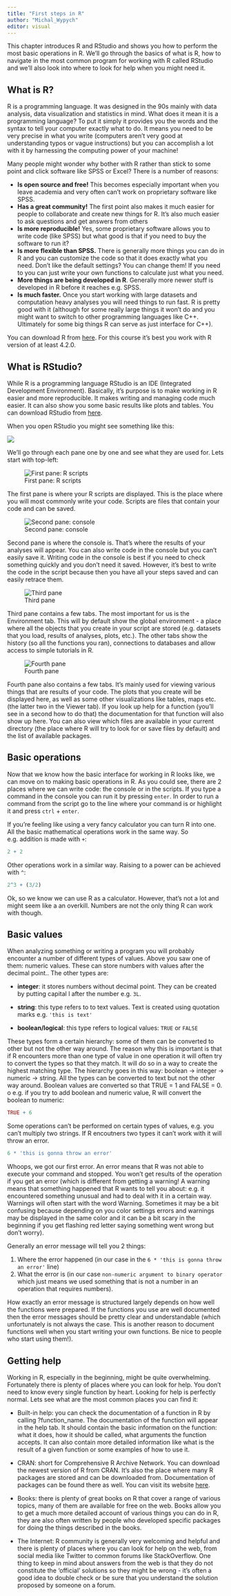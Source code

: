 ```yaml
---
title: "First steps in R"
author: "Michal_Wypych"
editor: visual
---
```


This chapter introduces R and RStudio and shows you how to perform the most basic operations in R. We'll go through the basics of what is R, how to navigate in the most common program for working with R called RStudio and we'll also look into where to look for help when you might need it.

## What is R?

R is a programming language. It was designed in the 90s mainly with data analysis, data visualization and statistics in mind. What does it mean it is a programming language? To put it simply it provides you the words and the syntax to tell your computer exactly what to do. It means you need to be very precise in what you write (computers aren't very good at understanding typos or vague instructions) but you can accomplish a lot with it by harnessing the computing power of your machine!

Many people might wonder why bother with R rather than stick to some point and click software like SPSS or Excel? There is a number of reasons:

-   **Is open source and free!** This becomes especially important when you leave academia and very often can't work on proprietary software like SPSS.
-   **Has a great community!** The first point also makes it much easier for people to collaborate and create new things for R. It's also much easier to ask questions and get answers from others
-   **Is more reproducible!** Yes, some proprietary software allows you to write code (like SPSS) but what good is that if you need to buy the software to run it?
-   **Is more flexible than SPSS.** There is generally more things you can do in R and you can customize the code so that it does exactly what you need. Don't like the default settings? You can change them! If you need to you can just write your own functions to calculate just what you need.
-   **More things are being developed in R**. Generally more newer stuff is developed in R before it reaches e.g. SPSS.
-   **Is much faster.** Once you start working with large datasets and computation heavy analyses you will need things to run fast. R is pretty good with it (although for some really large things it won't do and you might want to switch to other programming languages like C++. Ultimately for some big things R can serve as just interface for C++).

You can download R from <a href="https://cran.r-project.org/">here</a>. For this course it's best you work with R version of at least 4.2.0.

## What is RStudio?

While R is a programming language RStudio is an IDE (Integrated Development Environment). Basically, it's purpose is to make working in R easier and more reproducible. It makes writing and managing code much easier. It can also show you some basic results like plots and tables. You can download RStudio from <a href="https://www.rstudio.com/products/rstudio/download/">here</a>.

When you open RStudio you might see something like this:

![](images/paste-D342C886.png)

We'll go through each pane one by one and see what they are used for. Lets start with top-left:

![First pane: R scripts](images/paste-ADD39EC3.png)

The first pane is where your R scripts are displayed. This is the place where you will most commonly write your code. Scripts are files that contain your code and can be saved.

![Second pane: console](images/paste-C7224361.png)

Second pane is where the console is. That's where the results of your analyses will appear. You can also write code in the console but you can't easily save it. Writing code in the console is best if you need to check something quickly and you don't need it saved. However, it's best to write the code in the script because then you have all your steps saved and can easily retrace them.

![Third pane](images/image-967496533.png)

Third pane contains a few tabs. The most important for us is the Environment tab. This will by default show the global environment - a place where all the objects that you create in your script are stored (e.g. datasets that you load, results of analyses, plots, etc.). The other tabs show the history (so all the functions you ran), connections to databases and allow access to simple tutorials in R.

![Fourth pane](images/image-711552030.png)

Fourth pane also contains a few tabs. It's mainly used for viewing various things that are results of your code. The plots that you create will be displayed here, as well as some other visualizations like tables, maps etc. (the latter two in the Viewer tab). If you look up help for a function (you'll see in a second how to do that) the documentation for that function will also show up here. You can also view which files are available in your current directory (the place where R will try to look for or save files by default) and the list of available packages.

## Basic operations

Now that we know how the basic interface for working in R looks like, we can move on to making basic operations in R. As you could see, there are 2 places where we can write code: the console or in the scripts. If you type a command in the console you can run it by pressing `enter`. In order to run a command from the script go to the line where your command is or highlight it and press `ctrl` + `enter`.

If you're feeling like using a very fancy calculator you can turn R into one. All the basic mathematical operations work in the same way. So e.g. addition is made with `+`:

```r
2 + 2
```

Other operations work in a similar way. Raising to a power can be achieved with `^`:

```r
2^3 + (3/2)
```

Ok, so we know we can use R as a calculator. However, that's not a lot and might seem like a an overkill. Numbers are not the only thing R can work with though.

## Basic values

When analyzing something or writing a program you will probably encounter a number of different types of values. Above you saw one of them: numeric values. These can store numbers with values after the decimal point.. The other types are:

-   **integer**: it stores numbers without decimal point. They can be created by putting capital l after the number e.g. `3L`.

-   **string**: this type refers to to text values. Text is created using quotation marks e.g. `'this is text'`

-   **boolean/logical**: this type refers to logical values: `TRUE` or `FALSE`

These types form a certain hierarchy: some of them can be converted to other but not the other way around. The reason why this is important is that if R encounters more than one type of value in one operation it will often try to convert the types so that they match. It will do so in a way to create the highest matching type. The hierarchy goes in this way: boolean -\> integer -\> numeric -\> string. All the types can be converted to text but not the other way around. Boolean values are converted so that TRUE = 1 and FALSE = 0. o e.g. if you try to add boolean and numeric value, R will convert the boolean to numeric:

```r
TRUE + 6
```

Some operations can't be performed on certain types of values, e.g. you can't multiply two strings. If R encoutners two types it can't work with it will throw an error.

```r
6 * 'this is gonna throw an error'
```

Whoops, we got our first error. An error means that R was not able to execute your command and stopped. You won't get results of the operation if you get an error (which is different from getting a warning! A warning means that something happened that R wants to tell you about: e.g. it encountered something unusual and had to deal with it in a certain way. Warnings will often start with the word Warning. Sometimes it may be a bit confusing because depending on you color settings errors and warnings may be displayed in the same color and it can be a bit scary in the beginning if you get flashing red letter saying something went wrong but don't worry).

Generally an error message will tell you 2 things:

1.  Where the error happened (in our case in the `6 * 'this is gonna throw an error'` line)
2.  What the error is (in our case `non-numeric argument to binary operator` which just means we used something that is not a number in an operation that requires numbers).

How exactly an error message is structured largely depends on how well the functions were prepared. If the functions you use are well documented then the error messages should be pretty clear and understandable (which unfortunately is not always the case. This is another reason to document functions well when you start writing your own functions. Be nice to people who start using them!).

## Getting help

Working in R, especially in the beginning, might be quite overwhelming. Fortunately there is plenty of places where you can look for help. You don't need to know every single function by heart. Looking for help is perfectly normal. Lets see what are the most common places you can find it:

-   Built-in help: you can check the documentation of a function in R by calling ?function_name. The documentation of the function will appear in the help tab. It should contain the basic information on the function: what it does, how it should be called, what arguments the function accepts. It can also contain more detailed information like what is the result of a given function or some examples of how to use it.

-   CRAN: short for Comprehensive R Archive Network. You can download the newest version of R from CRAN. It's also the place where many R packages are stored and can be downloaded from. Documentation of packages can be found there as well. You can visit its website <a href="https://cran.r-project.org/">here</a>.

-   Books: there is plenty of great books on R that cover a range of various topics, many of them are available for free on the web. Books allow you to get a much more detailed account of various things you can do in R, they are also often written by people who developed specific packages for doing the things described in the books.

-   The Internet: R community is generally very welcoming and helpful and there is plenty of places where you can look for help on the web, from social media like Twitter to common forums like StackOverflow. One thing to keep in mind about answers from the web is that they do not constitute the 'official' solutions so they might be wrong - it's often a good idea to double check or be sure that you understand the solution proposed by someone on a forum.
